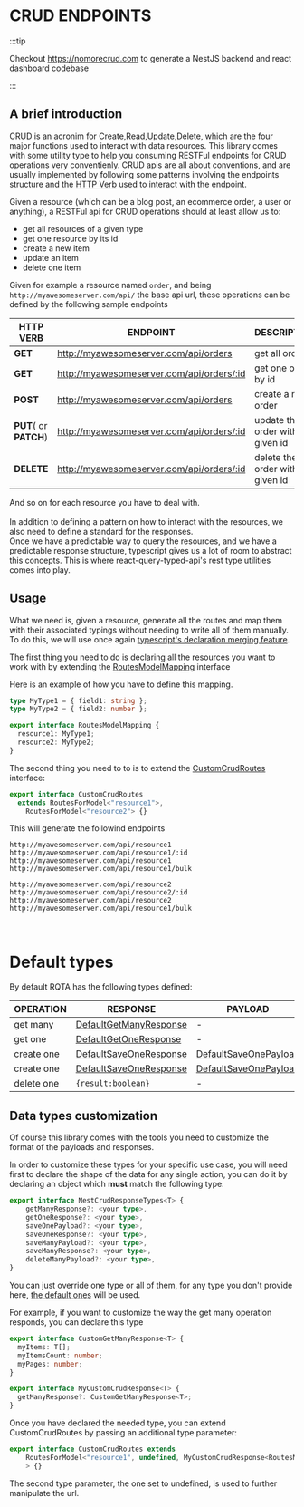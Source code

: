 # CRUD ENDPOINTS

:::tip

Checkout https://nomorecrud.com to generate a NestJS backend and react dashboard codebase

:::

## A brief introduction


CRUD is an acronim for Create,Read,Update,Delete, which are the four major functions used to interact with data resources.
This library comes with some utility type to help you consuming RESTFul endpoints for CRUD operations very conventienly.
CRUD apis are all about conventions, and are usually implemented by following some patterns involving the endpoints structure and the [HTTP Verb](https://developer.mozilla.org/en-US/docs/Web/HTTP/Methods) used to interact with the endpoint.

Given a resource (which can be a blog post, an ecommerce order, a user or anything), a RESTFul api for CRUD operations should at least allow us to:

- get all resources of a given type
- get one resource by its id
- create a new item
- update an item
- delete one item

Given for example a resource named `order`, and being `http://myawesomeserver.com/api/` the base api url, these operations can be defined by the following sample endpoints<br />

| HTTP VERB              | ENDPOINT                                  | DESCRIPTION                        |
| ---------------------- | ----------------------------------------- | ---------------------------------- |
| **GET**                | http://myawesomeserver.com/api/orders     | get all orders                     |
| **GET**                | http://myawesomeserver.com/api/orders/:id | get one orer by id                 |
| **POST**               | http://myawesomeserver.com/api/orders     | create a new order                 |
| **PUT**( or **PATCH**) | http://myawesomeserver.com/api/orders/:id | update the order with the given id |
| **DELETE**             | http://myawesomeserver.com/api/orders/:id | delete the order with the given id |

And so on for each resource you have to deal with. <br/><br/>
In addition to defining a pattern on how to interact with the resources, we also need to define a standard for the responses.<br/>
Once we have a predictable way to query the resources, and we have a predictable response structure, typescript gives us a lot of room to abstract this concepts.
This is where react-query-typed-api's rest type utilities comes into play.

## Usage

What we need is, given a resource, generate all the routes and map them with their associated typings without needing to write all of them manually.
To do this, we will use once again [typescript's declaration merging feature](https://www.typescriptlang.org/docs/handbook/declaration-merging.html).

The first thing you need to do is declaring all the resources you want to work with by extending the [RoutesModelMapping](/docs/api/interfaces/crud.RoutesModelMapping) interface

Here is an example of how you have to define this mapping.

```typescript
type MyType1 = { field1: string };
type MyType2 = { field2: number };

export interface RoutesModelMapping {
  resource1: MyType1;
  resource2: MyType2;
}
```

<a name="how-to-extend-custom-crud-routes"></a>
The second thing you need to to is to extend the
[CustomCrudRoutes](/docs/api/interfaces/crud.CustomCrudRoutes) interface:

```typescript
export interface CustomCrudRoutes
  extends RoutesForModel<"resource1">,
    RoutesForModel<"resource2"> {}
```

This will generate the followind endpoints

```
http://myawesomeserver.com/api/resource1
http://myawesomeserver.com/api/resource1/:id
http://myawesomeserver.com/api/resource1
http://myawesomeserver.com/api/resource1/bulk

http://myawesomeserver.com/api/resource2
http://myawesomeserver.com/api/resource2/:id
http://myawesomeserver.com/api/resource2
http://myawesomeserver.com/api/resource1/bulk

```

<ReactPlayer
  playing
  controls
  loop
  url="https://user-images.githubusercontent.com/5955338/170292106-c23c5ea2-7428-4842-8bd4-5459280dff66.mp4"
/>

<a name="default-types"></a>
<br />

# Default types

By default RQTA has the following types defined:

| OPERATION  | RESPONSE                                                                | PAYLOAD                                                               |
| ---------- | ----------------------------------------------------------------------- | --------------------------------------------------------------------- |
| get many   | [DefaultGetManyResponse](/docs/api/modules/crud#defaultgetmanyresponse) | -                                                                     |
| get one    | [DefaultGetOneResponse](/docs/api/modules/crud#defaultgetoneresponse)   | -                                                                     |
| create one | [DefaultSaveOneResponse](/docs/api/modules/crud#defaultsaveoneresponse) | [DefaultSaveOnePayload](/docs/api/modules/crud#defaultsaveonepayload) |
| create one | [DefaultSaveOneResponse](/docs/api/modules/crud#defaultsaveoneresponse) | [DefaultSaveOnePayload](/docs/api/modules/crud#defaultsaveonepayload) |
| delete one | `{result:boolean}`                                                      | -                                                                     |

## Data types customization

Of course this library comes with the tools you need to customize the format of the payloads and responses.

In order to customize these types for your specific use case, you will need first to declare the shape of the data for any single action, you can do it by declaring an object which **must** match the following type:

```typescript
export interface NestCrudResponseTypes<T> {
	getManyResponse?: <your type>,
	getOneResponse?: <your type>,
	saveOnePayload?: <your type>,
	saveOneResponse?: <your type>,
	saveManyPayload?: <your type>,
	saveManyResponse?: <your type>,
	deleteManyPayload?: <your type>,
}

```

You can just override one type or all of them, for any type you don't provide here, [the default ones](#default-types) will be used.

For example, if you want to customize the way the get many operation responds, you can declare this type

```typescript
export interface CustomGetManyResponse<T> {
  myItems: T[];
  myItemsCount: number;
  myPages: number;
}

export interface MyCustomCrudResponse<T> {
  getManyResponse?: CustomGetManyResponse<T>;
}
```

Once you have declared the needed type, you can extend CustomCrudRoutes by passing an additional type parameter:

```typescript
export interface CustomCrudRoutes extends
    RoutesForModel<"resource1", undefined, MyCustomCrudResponse<RoutesModelMapping["resource1"]> }
    > {}
```

The second type parameter, the one set to undefined, is used to further manipulate the url.<br/>

